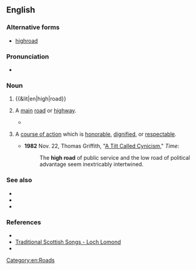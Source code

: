 {{also|highroad}}
==English==

===Alternative forms===
* [[highroad]]

===Pronunciation===
* {{audio|en-au-high road.ogg|Audio (AU)|lang=en}}

===Noun===
{{en-noun}}

# {{&lit|en|high|road}}
# {{lb|en|chiefly|British}} A [[main]] [[road]] or [[highway]].
#* {{quote-text|lang=en|year=1883|author=[[w:Robert_Louis_Stevenson|Robert Louis Stevenson]]|title=The Black Arrow,|chapter=6|passage=There, a few yards before them, was the '''high road''' from Risingham to Shoreby, lying, at this point, between two even walls of forest.}}
# {{lb|en|idiomatic}} A [[course of action]] which is [[honorable]], [[dignified]], or [[respectable]].
#* '''1982''' Nov. 22, Thomas Griffith, "[http://www.time.com/time/magazine/article/0,9171,955047,00.html A Tilt Called Cynicism]," ''Time'':
#*: The '''high road''' of public service and the low road of political advantage seem inextricably intertwined.

===See also===
* {{l|en|high street}}
* {{l|en|low road}}
* {{l|en|moral high ground}}

===References===
* {{R:Lexico}}
* [http://www.rampantscotland.com/songs/blsongs_lomond.htm Traditional Scottish Songs - Loch Lomond]
* {{pedia|The Bonnie Banks o' Loch Lomond}}

[[Category:en:Roads]]